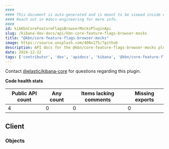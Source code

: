 ```yaml
---
####
#### This document is auto-generated and is meant to be viewed inside our experimental, new docs system.
#### Reach out in #docs-engineering for more info.
####
id: kibKbnCoreFeatureFlagsBrowserMocksPluginApi
slug: /kibana-dev-docs/api/kbn-core-feature-flags-browser-mocks
title: "@kbn/core-feature-flags-browser-mocks"
image: https://source.unsplash.com/400x175/?github
description: API docs for the @kbn/core-feature-flags-browser-mocks plugin
date: 2024-12-22
tags: ['contributor', 'dev', 'apidocs', 'kibana', '@kbn/core-feature-flags-browser-mocks']
---
```




Contact [@elastic/kibana-core](https://github.com/orgs/elastic/teams/kibana-core) for questions regarding this plugin.

**Code health stats**

| Public API count  | Any count | Items lacking comments | Missing exports |
|-------------------|-----------|------------------------|-----------------|
| 4 | 0 | 0 | 0 |

## Client

### Objects
<DocDefinitionList data={kbnCoreFeatureFlagsBrowserMocksObj.client.objects}/>

